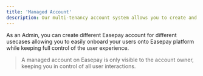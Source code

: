 ```yaml
---
title: 'Managed Account'
description: Our multi-tenancy account system allows you to create and manage fully seperate Easepay accounts on behalf of your platform's users in a completely transparent way.
---
```

>
As an Admin, you can create different Easepay account for different usecases allowing you to easily onboard your users onto Easepay platform while keeping full control of the user experience. 
>
> A managed account on Easepay is only visible to the account owner, keeping you in control of all user interactions.


